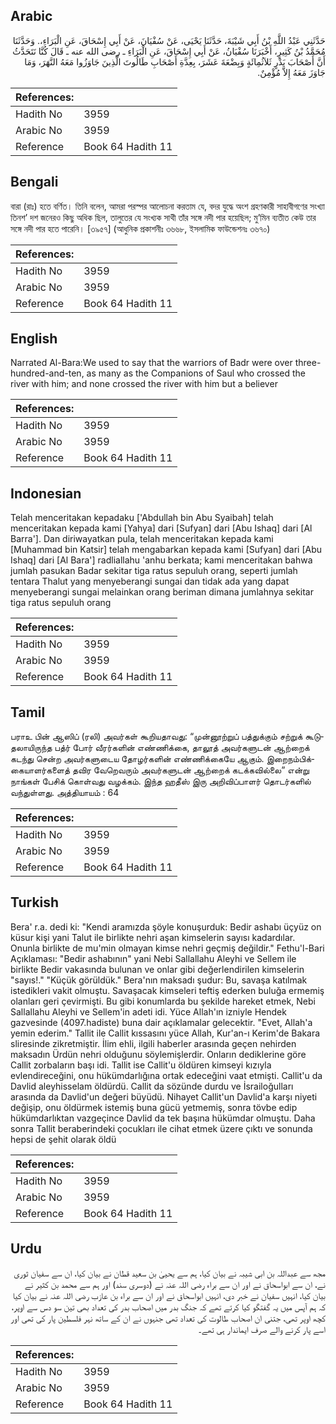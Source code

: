 ## Arabic


<div dir="rtl" lang="ar" style={{fontSize:'larger',backgroundColor:'#f8f9fa',padding:20}}>
حَدَّثَنِي عَبْدُ اللَّهِ بْنُ أَبِي شَيْبَةَ، حَدَّثَنَا يَحْيَى، عَنْ سُفْيَانَ، عَنْ أَبِي إِسْحَاقَ، عَنِ الْبَرَاءِ،‏.‏ وَحَدَّثَنَا مُحَمَّدُ بْنُ كَثِيرٍ، أَخْبَرَنَا سُفْيَانُ، عَنْ أَبِي إِسْحَاقَ، عَنِ الْبَرَاءِ ـ رضى الله عنه ـ قَالَ كُنَّا نَتَحَدَّثُ أَنَّ أَصْحَابَ بَدْرٍ ثَلاَثُمِائَةٍ وَبِضْعَةَ عَشَرَ، بِعِدَّةِ أَصْحَابِ طَالُوتَ الَّذِينَ جَاوَزُوا مَعَهُ النَّهَرَ، وَمَا جَاوَزَ مَعَهُ إِلاَّ مُؤْمِنٌ‏.‏
</div>
<div style={{backgroundColor:'#f8f9fa',padding:20, marginBottom: 10}}><table> <thead> <tr> <th>References:</th> <th></th> </tr> </thead> <tbody><tr><td>Hadith No</td><td>3959</td></tr><tr><td>Arabic No</td><td>3959</td></tr><tr><td>Reference</td><td>Book 64 Hadith 11</td></tr></tbody></table></div>

## Bengali


<div dir="ltr" lang="bn" style={{fontSize:'larger',backgroundColor:'#f8f9fa',padding:20}}>
বারা (রাঃ) হতে বর্ণিত। তিনি বলেন, আমরা পরস্পর আলোচনা করতাম যে, বদর যুদ্ধে অংশ গ্রহণকারী সাহাবীগণের সংখ্যা তিনশ’ দশ জনেরও কিছু অধিক ছিল, তালুতের যে সংখ্যক সাথী তাঁর সঙ্গে নদী পার হয়েছিল; মু’মিন ব্যতীত কেউ তার সঙ্গে নদী পার হতে পারেনি। [৩৯৫৭] (আধুনিক প্রকাশনীঃ ৩৬৬৮, ইসলামিক ফাউন্ডেশনঃ ৩৬৭০)
</div>
<div style={{backgroundColor:'#f8f9fa',padding:20, marginBottom: 10}}><table> <thead> <tr> <th>References:</th> <th></th> </tr> </thead> <tbody><tr><td>Hadith No</td><td>3959</td></tr><tr><td>Arabic No</td><td>3959</td></tr><tr><td>Reference</td><td>Book 64 Hadith 11</td></tr></tbody></table></div>

## English


<div dir="ltr" lang="en" style={{fontSize:'larger',backgroundColor:'#f8f9fa',padding:20}}>
Narrated Al-Bara:We used to say that the warriors of Badr were over three-hundred-and-ten, as many as the Companions of Saul who crossed the river with him; and none crossed the river with him but a believer
</div>
<div style={{backgroundColor:'#f8f9fa',padding:20, marginBottom: 10}}><table> <thead> <tr> <th>References:</th> <th></th> </tr> </thead> <tbody><tr><td>Hadith No</td><td>3959</td></tr><tr><td>Arabic No</td><td>3959</td></tr><tr><td>Reference</td><td>Book 64 Hadith 11</td></tr></tbody></table></div>

## Indonesian


<div dir="ltr" lang="id" style={{fontSize:'larger',backgroundColor:'#f8f9fa',padding:20}}>
Telah menceritakan kepadaku ['Abdullah bin Abu Syaibah] telah menceritakan kepada kami [Yahya] dari [Sufyan] dari [Abu Ishaq] dari [Al Barra']. Dan diriwayatkan pula, telah menceritakan kepada kami [Muhammad bin Katsir] telah mengabarkan kepada kami [Sufyan] dari [Abu Ishaq] dari [Al Bara'] radliallahu 'anhu berkata; kami menceritakan bahwa jumlah pasukan Badar sekitar tiga ratus sepuluh orang, seperti jumlah tentara Thalut yang menyeberangi sungai dan tidak ada yang dapat menyeberangi sungai melainkan orang beriman dimana jumlahnya sekitar tiga ratus sepuluh orang
</div>
<div style={{backgroundColor:'#f8f9fa',padding:20, marginBottom: 10}}><table> <thead> <tr> <th>References:</th> <th></th> </tr> </thead> <tbody><tr><td>Hadith No</td><td>3959</td></tr><tr><td>Arabic No</td><td>3959</td></tr><tr><td>Reference</td><td>Book 64 Hadith 11</td></tr></tbody></table></div>

## Tamil


<div dir="ltr" lang="ta" style={{fontSize:'larger',backgroundColor:'#f8f9fa',padding:20}}>
பராஉ பின் ஆஸிப் (ரலி) அவர்கள் கூறியதாவது: “முன்னூற்றுப் பத்துக்கும் சற்றுக் கூடுதலாயிருந்த பத்ர் போர் வீரர்களின் எண்ணிக்கை, தாலூத் அவர்களுடன் ஆற்றைக் கடந்து சென்ற அவர்களுடைய தோழர்களின் எண்ணிக்கையே ஆகும். இறைநம்பிக்கையாளர்களைத் தவிர வேறெவரும் அவர்களுடன் ஆற்றைக் கடக்கவில்லை” என்று நாங்கள் பேசிக் கொள்வது வழக்கம். இந்த ஹதீஸ் இரு அறிவிப்பாளர் தொடர்களில் வந்துள்ளது. அத்தியாயம் : 64
</div>
<div style={{backgroundColor:'#f8f9fa',padding:20, marginBottom: 10}}><table> <thead> <tr> <th>References:</th> <th></th> </tr> </thead> <tbody><tr><td>Hadith No</td><td>3959</td></tr><tr><td>Arabic No</td><td>3959</td></tr><tr><td>Reference</td><td>Book 64 Hadith 11</td></tr></tbody></table></div>

## Turkish


<div dir="ltr" lang="tr" style={{fontSize:'larger',backgroundColor:'#f8f9fa',padding:20}}>
Bera' r.a. dedi ki: "Kendi aramızda şöyle konuşurduk: Bedir ashabı üçyüz on küsur kişi yani Talut ile birlikte nehri aşan kimselerin sayısı kadardılar. Onunla birlikte de mu'min olmayan kimse nehri geçmiş değildir." Fethu'l-Bari Açıklaması: "Bedir ashabının" yani Nebi Sallallahu Aleyhi ve Sellem ile birlikte Bedir vakasında bulunan ve onlar gibi değerlendirilen kimselerin "sayıs!." "Küçük görüldük." Bera'nın maksadı şudur: Bu, savaşa katılmak istedikleri vakit olmuştu. Savaşacak kimseleri teftiş ederken buluğa ermemiş olanları geri çevirmişti. Bu gibi konumlarda bu şekilde hareket etmek, Nebi Sallallahu Aleyhi ve Sellem'in adeti idi. Yüce Allah'ın izniyle Hendek gazvesinde (4097.hadiste) buna dair açıklamalar gelecektir. "Evet, Allah'a yemin ederim." Tallit ile Callit kıssasını yüce Allah, Kur'an-ı Kerim'de Bakara sliresinde zikretmiştir. İlim ehli, ilgili haberler arasında geçen nehirden maksadın Ürdün nehri olduğunu söylemişlerdir. Onların dediklerine göre Callit zorbaların başı idi. Tallit ise Callit'u öldüren kimseyi kızıyla evlendireceğini, onu hükümdarlığına ortak edeceğini vaat etmişti. Callit'u da Davlid aleyhisselam öldürdü. Callit da sözünde durdu ve İsrailoğulları arasında da Davlid'un değeri büyüdü. Nihayet Callit'un Davlid'a karşı niyeti değişip, onu öldürmek istemiş buna gücü yetmemiş, sonra tövbe edip hükümdarlıktan vazgeçince Davlid da tek başına hükümdar olmuştu. Daha sonra Tallit beraberindeki çocukları ile cihat etmek üzere çıktı ve sonunda hepsi de şehit olarak öldü
</div>
<div style={{backgroundColor:'#f8f9fa',padding:20, marginBottom: 10}}><table> <thead> <tr> <th>References:</th> <th></th> </tr> </thead> <tbody><tr><td>Hadith No</td><td>3959</td></tr><tr><td>Arabic No</td><td>3959</td></tr><tr><td>Reference</td><td>Book 64 Hadith 11</td></tr></tbody></table></div>

## Urdu


<div dir="rtl" lang="ur" style={{fontSize:'larger',backgroundColor:'#f8f9fa',padding:20}}>
مجھ سے عبداللہ بن ابی شیبہ نے بیان کیا، ہم سے یحییٰ بن سعید قطان نے بیان کیا، ان سے سفیان ثوری نے، ان سے ابواسحاق نے اور ان سے براء رضی اللہ عنہ نے (دوسری سند) اور ہم سے محمد بن کثیر نے بیان کیا، انہیں سفیان نے خبر دی، انہیں ابواسحاق نے اور ان سے براء بن عازب رضی اللہ عنہ نے بیان کیا کہ ہم آپس میں یہ گفتگو کیا کرتے تھے کہ جنگ بدر میں اصحاب بدر کی تعداد بھی تین سو دس سے اوپر، کچھ اوپر تھی، جتنی ان اصحاب طالوت کی تعداد تھی جنہوں نے ان کے ساتھ نہر فلسطین پار کی تھی اور اسے پار کرنے والے صرف ایماندار ہی تھے۔
</div>
<div style={{backgroundColor:'#f8f9fa',padding:20, marginBottom: 10}}><table> <thead> <tr> <th>References:</th> <th></th> </tr> </thead> <tbody><tr><td>Hadith No</td><td>3959</td></tr><tr><td>Arabic No</td><td>3959</td></tr><tr><td>Reference</td><td>Book 64 Hadith 11</td></tr></tbody></table></div>